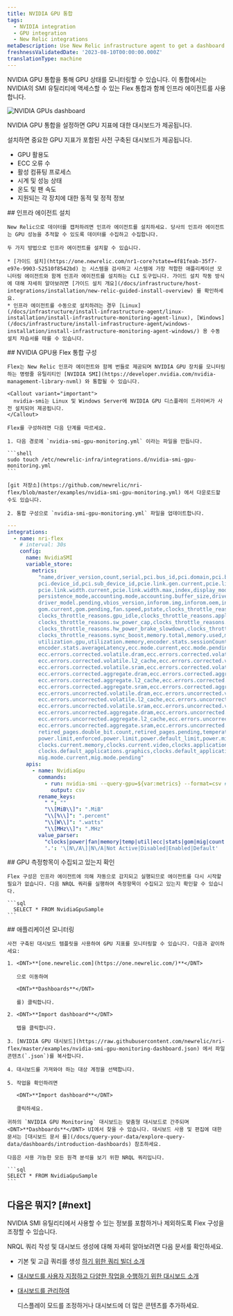 ```yaml
---
title: NVIDIA GPU 통합
tags:
  - NVIDIA integration
  - GPU integration
  - New Relic integrations
metaDescription: Use New Relic infrastructure agent to get a dashboard with GPU metrics.
freshnessValidatedDate: '2023-08-10T00:00:00.000Z'
translationType: machine
---
```



NVIDIA GPU 통합을 통해 GPU 상태를 모니터링할 수 있습니다. 이 통합에서는 NVIDIA의 SMI 유틸리티에 액세스할 수 있는 Flex 통합과 함께 인프라 에이전트를 사용합니다.

<img
  title="NVIDIA GPUs dashboard"
  alt="NVIDIA GPUs dashboard"
  src={infrastructureNVIDIAGPUDashboard}
/>

<figcaption>
  NVIDIA GPU 통합을 설정하면 GPU 지표에 대한 대시보드가 제공됩니다.
</figcaption>

설치하면 중요한 GPU 지표가 포함된 사전 구축된 대시보드가 제공됩니다.

* GPU 활용도
* ECC 오류 수
* 활성 컴퓨팅 프로세스
* 시계 및 성능 상태
* 온도 및 팬 속도
* 지원되는 각 장치에 대한 동적 및 정적 정보

<Steps>
  <Step>
    ## 인프라 에이전트 설치

    New Relic으로 데이터를 캡처하려면 인프라 에이전트를 설치하세요. 당사의 인프라 에이전트는 GPU 성능을 추적할 수 있도록 데이터를 수집하고 수집합니다.

    두 가지 방법으로 인프라 에이전트를 설치할 수 있습니다.

    * [가이드 설치](https://one.newrelic.com/nr1-core?state=4f81feab-35f7-e97e-9903-52510f8542bd) 는 시스템을 검사하고 시스템에 가장 적합한 애플리케이션 모니터링 에이전트와 함께 인프라 에이전트를 설치하는 CLI 도구입니다. 가이드 설치 작동 방식에 대해 자세히 알아보려면 [가이드 설치 개요](/docs/infrastructure/host-integrations/installation/new-relic-guided-install-overview) 를 확인하세요.
    * 인프라 에이전트를 수동으로 설치하려는 경우 [Linux](/docs/infrastructure/install-infrastructure-agent/linux-installation/install-infrastructure-monitoring-agent-linux), [Windows](/docs/infrastructure/install-infrastructure-agent/windows-installation/install-infrastructure-monitoring-agent-windows/) 용 수동 설치 자습서를 따를 수 있습니다.
  </Step>

  <Step>
    ## NVIDIA GPU용 Flex 통합 구성

    Flex는 New Relic 인프라 에이전트와 함께 번들로 제공되며 NVIDIA GPU 장치를 모니터링하는 명령줄 유틸리티인 [NVIDIA SMI](https://developer.nvidia.com/nvidia-management-library-nvml) 와 통합될 수 있습니다.

    <Callout variant="important">
      nvidia-smi는 Linux 및 Windows Server에 NVIDIA GPU 디스플레이 드라이버가 사전 설치되어 제공됩니다.
    </Callout>

    Flex를 구성하려면 다음 단계를 따르세요.

    1. 다음 경로에 `nvidia-smi-gpu-monitoring.yml` 이라는 파일을 만듭니다.

    ```shell
    sudo touch /etc/newrelic-infra/integrations.d/nvidia-smi-gpu-monitoring.yml
    ```

    [git 저장소](https://github.com/newrelic/nri-flex/blob/master/examples/nvidia-smi-gpu-monitoring.yml) 에서 다운로드할 수도 있습니다.

    2. 통합 구성으로 `nvidia-smi-gpu-monitoring.yml` 파일을 업데이트합니다.

```yml
--- 
integrations:
  - name: nri-flex
    # interval: 30s
    config:
      name: NvidiaSMI
      variable_store:
        metrics: 
          "name,driver_version,count,serial,pci.bus_id,pci.domain,pci.bus,\
          pci.device_id,pci.sub_device_id,pcie.link.gen.current,pcie.link.gen.max,\
          pcie.link.width.current,pcie.link.width.max,index,display_mode,display_active,\
          persistence_mode,accounting.mode,accounting.buffer_size,driver_model.current,\
          driver_model.pending,vbios_version,inforom.img,inforom.oem,inforom.ecc,inforom.pwr,\
          gom.current,gom.pending,fan.speed,pstate,clocks_throttle_reasons.supported,\
          clocks_throttle_reasons.gpu_idle,clocks_throttle_reasons.applications_clocks_setting,\
          clocks_throttle_reasons.sw_power_cap,clocks_throttle_reasons.hw_slowdown,clocks_throttle_reasons.hw_thermal_slowdown,\
          clocks_throttle_reasons.hw_power_brake_slowdown,clocks_throttle_reasons.sw_thermal_slowdown,\
          clocks_throttle_reasons.sync_boost,memory.total,memory.used,memory.free,compute_mode,\
          utilization.gpu,utilization.memory,encoder.stats.sessionCount,encoder.stats.averageFps,\
          encoder.stats.averageLatency,ecc.mode.current,ecc.mode.pending,ecc.errors.corrected.volatile.device_memory,\
          ecc.errors.corrected.volatile.dram,ecc.errors.corrected.volatile.register_file,ecc.errors.corrected.volatile.l1_cache,\
          ecc.errors.corrected.volatile.l2_cache,ecc.errors.corrected.volatile.texture_memory,ecc.errors.corrected.volatile.cbu,\
          ecc.errors.corrected.volatile.sram,ecc.errors.corrected.volatile.total,ecc.errors.corrected.aggregate.device_memory,\
          ecc.errors.corrected.aggregate.dram,ecc.errors.corrected.aggregate.register_file,ecc.errors.corrected.aggregate.l1_cache,\
          ecc.errors.corrected.aggregate.l2_cache,ecc.errors.corrected.aggregate.texture_memory,ecc.errors.corrected.aggregate.cbu,\
          ecc.errors.corrected.aggregate.sram,ecc.errors.corrected.aggregate.total,ecc.errors.uncorrected.volatile.device_memory,\
          ecc.errors.uncorrected.volatile.dram,ecc.errors.uncorrected.volatile.register_file,ecc.errors.uncorrected.volatile.l1_cache,\
          ecc.errors.uncorrected.volatile.l2_cache,ecc.errors.uncorrected.volatile.texture_memory,ecc.errors.uncorrected.volatile.cbu,\
          ecc.errors.uncorrected.volatile.sram,ecc.errors.uncorrected.volatile.total,ecc.errors.uncorrected.aggregate.device_memory,\
          ecc.errors.uncorrected.aggregate.dram,ecc.errors.uncorrected.aggregate.register_file,ecc.errors.uncorrected.aggregate.l1_cache,\
          ecc.errors.uncorrected.aggregate.l2_cache,ecc.errors.uncorrected.aggregate.texture_memory,ecc.errors.uncorrected.aggregate.cbu,\
          ecc.errors.uncorrected.aggregate.sram,ecc.errors.uncorrected.aggregate.total,retired_pages.single_bit_ecc.count,\
          retired_pages.double_bit.count,retired_pages.pending,temperature.gpu,temperature.memory,power.management,power.draw,\
          power.limit,enforced.power.limit,power.default_limit,power.min_limit,power.max_limit,clocks.current.graphics,clocks.current.sm,\
          clocks.current.memory,clocks.current.video,clocks.applications.graphics,clocks.applications.memory,\
          clocks.default_applications.graphics,clocks.default_applications.memory,clocks.max.graphics,clocks.max.sm,clocks.max.memory,\
          mig.mode.current,mig.mode.pending"
      apis:
        - name: NvidiaGpu
          commands:
            - run: nvidia-smi --query-gpu=${var:metrics} --format=csv # update this if you have an alternate path
              output: csv
          rename_keys:
            " ": ""
            "\\[MiB\\]": ".MiB"
            "\\[%\\]": ".percent"
            "\\[W\\]": ".watts"
            "\\[MHz\\]": ".MHz"
          value_parser:
            "clocks|power|fan|memory|temp|util|ecc|stats|gom|mig|count|pcie": '\d*\.?\d+'
            '.': '\[N\/A\]|N\/A|Not Active|Disabled|Enabled|Default'
```
  </Step>

  <Step>
    ## GPU 측정항목이 수집되고 있는지 확인

    Flex 구성은 인프라 에이전트에 의해 자동으로 감지되고 실행되므로 에이전트를 다시 시작할 필요가 없습니다. 다음 NRQL 쿼리를 실행하여 측정항목이 수집되고 있는지 확인할 수 있습니다.

    ```sql
      SELECT * FROM NvidiaGpuSample
    ```
  </Step>

  <Step>
    ## 애플리케이션 모니터링

    사전 구축된 대시보드 템플릿을 사용하여 GPU 지표를 모니터링할 수 있습니다. 다음과 같이하세요:

    1. <DNT>**[one.newrelic.com](https://one.newrelic.com/)**</DNT>

       으로 이동하여

       <DNT>**Dashboards**</DNT>

       를) 클릭합니다.

    2. <DNT>**Import dashboard**</DNT>

       탭을 클릭합니다.

    3. [NVIDIA GPU 대시보드](https://raw.githubusercontent.com/newrelic/nri-flex/master/examples/nvidia-smi-gpu-monitoring-dashboard.json) 에서 파일 콘텐츠(`.json`)를 복사합니다.

    4. 대시보드를 가져와야 하는 대상 계정을 선택합니다.

    5. 작업을 확인하려면

       <DNT>**Import dashboard**</DNT>

       클릭하세요.

    귀하의 `NVIDIA GPU Monitoring` 대시보드는 맞춤형 대시보드로 간주되며 <DNT>**Dashboards**</DNT> UI에서 찾을 수 있습니다. 대시보드 사용 및 편집에 대한 문서는 [대시보드 문서 를](/docs/query-your-data/explore-query-data/dashboards/introduction-dashboards) 참조하세요.

    다음은 사용 가능한 모든 원격 분석을 보기 위한 NRQL 쿼리입니다.

    ```sql
    SELECT * FROM NvidiaGpuSample
    ```
  </Step>
</Steps>

## 다음은 뭐지? [#next]

NVIDIA SMI 유틸리티에서 사용할 수 있는 정보를 포함하거나 제외하도록 Flex 구성을 조정할 수 있습니다.

NRQL 쿼리 작성 및 대시보드 생성에 대해 자세히 알아보려면 다음 문서를 확인하세요.

* 기본 및 고급 쿼리를 생성 [하기 위한 쿼리 빌더 소개](/docs/query-your-data/explore-query-data/query-builder/introduction-query-builder)

* [대시보드를 사용자 지정하고 다양한 작업을 수행하기 위한 대시보드 소개](/docs/query-your-data/explore-query-data/dashboards/introduction-dashboards)

* [대시보드를 관리하여](/docs/query-your-data/explore-query-data/dashboards/manage-your-dashboard)

  <InlinePopover type="dashboards"/>

  디스플레이 모드를 조정하거나 대시보드에 더 많은 콘텐츠를 추가하세요.